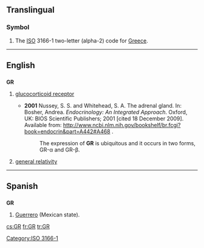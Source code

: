 {{also|gr|.gr|gr.}}
==Translingual==
===Symbol===
{{head|mul|symbol}}
# The [[ISO]] 3166-1 two-letter (alpha-2) code for [[Greece]].

[[Category:ISO 3166-1]]
----
==English==

==={{initialism}}===
'''GR'''

# {{biochemistry}} [[glucocorticoid receptor]]
#* '''2001''' Nussey, S. S. and Whitehead, S. A. The adrenal gland. In: Bosher, Andrea. ''Endocrinology: An Integrated Approach''. Oxford, UK: BIOS Scientific Publishers; 2001 [cited 18 December 2009]. Available from: http://www.ncbi.nlm.nih.gov/bookshelf/br.fcgi?book=endocrin&part=A442#A468 .
#*: The expression of '''GR''' is ubiquitous and it occurs in two forms, GR-α and GR-β.
# [[general relativity]]

----

==Spanish==

==={{abbreviation|es}}===
'''GR'''

# [[Guerrero]] (Mexican state).

[[cs:GR]]
[[fr:GR]]
[[tr:GR]]